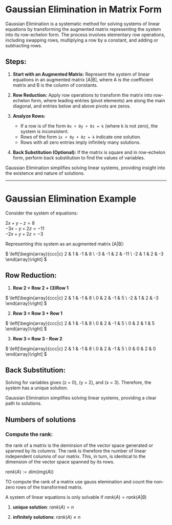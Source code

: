# Gaussian Elimination in Matrix Form

Gaussian Elimination is a systematic method for solving systems of linear equations by transforming the augmented matrix representing the system into its row-echelon form. The process involves elementary row operations, including swapping rows, multiplying a row by a constant, and adding or subtracting rows.

## Steps:

1. **Start with an Augmented Matrix:**
   Represent the system of linear equations in an augmented matrix [A|B], where A is the coefficient matrix and B is the column of constants.

2. **Row Reduction:**
   Apply row operations to transform the matrix into row-echelon form, where leading entries (pivot elements) are along the main diagonal, and entries below and above pivots are zeros.

3. **Analyze Rows:**
   - If a row is of the form `0x + 0y + 0z = k` (where k is not zero), the system is inconsistent.
   - Rows of the form `1x + 0y + 0z = k` indicate one solution.
   - Rows with all zero entries imply infinitely many solutions.

4. **Back Substitution (Optional):**
   If the matrix is square and in row-echelon form, perform back substitution to find the values of variables.

Gaussian Elimination simplifies solving linear systems, providing insight into the existence and nature of solutions.

---

# Gaussian Elimination Example

Consider the system of equations:


$2x + y - z = 8$   
$-3x - y + 2z = -11$   
$-2x + y + 2z = -3$  


Representing this system as an augmented matrix [A|B]:

$
\left[\begin{array}{ccc|c}
2 & 1 & -1 & 8 \\
-3 & -1 & 2 & -11 \\
-2 & 1 & 2 & -3
\end{array}\right]
$

## Row Reduction:

1. **Row 2 = Row 2 + (3)Row 1**

$
\left[\begin{array}{ccc|c}
2 & 1 & -1 & 8 \\
0 & 2 & -1 & 5 \\
-2 & 1 & 2 & -3
\end{array}\right]
$

2. **Row 3 = Row 3 + Row 1**

$
\left[\begin{array}{ccc|c}
2 & 1 & -1 & 8 \\
0 & 2 & -1 & 5 \\
0 & 2 & 1 & 5
\end{array}\right]
$

3. **Row 3 = Row 3 - Row 2**

$
\left[\begin{array}{ccc|c}
2 & 1 & -1 & 8 \\
0 & 2 & -1 & 5 \\
0 & 0 & 2 & 0
\end{array}\right]
$

## Back Substitution:

Solving for variables gives \(z = 0\), \(y = 2\), and \(x = 3\). Therefore, the system has a unique solution.

Gaussian Elimination simplifies solving linear systems, providing a clear path to solutions.

## Numbers of solutions

### Compute the rank:

the rank of a matrix is the deminsion of the vector space generated or spanned by its columns. 
The rank is therefore the number of linear independent columns of our matrix.
This, in turn, is identical to the dimension of the vector space spanned by its rows.

$rank(A):= dim(img(A))$

TO compute the rank of a matrix use gauss elemination and count the non-zero rows of the transformed matrix.

A system of linear equations is only solvable if $rank(A) = rank(A|B)$

1. **unique solution**:
   $rank(A) = n$  

2. **infinitely solutions**: 
   $rank(A) \neq n$
